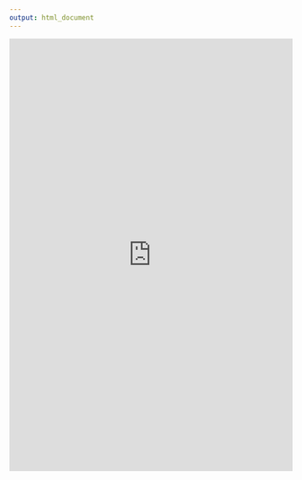 ```yaml
---
output: html_document
---
```

<iframe src="https://www.arcgis.com/apps/MapSeries/index.html?appid=cabc59ce12284a13a9ce0b78b44b3dd9" style="border: none; width: 100%; height: 770px"></iframe>
